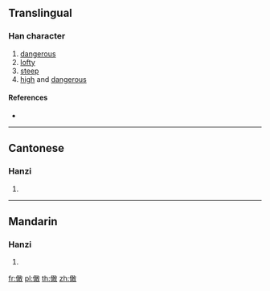 ==Translingual==

===Han character===
{{Han char|rn=9|rad=人|as=12|sn=14|four=|canj=OMJK,ONJK|ids=⿰亻敢}}

# [[dangerous]]
# [[lofty]]
# [[steep]]
# [[high]] and [[dangerous]]

====References====
* {{Han ref|kx=0117.150|hdz=10216.130|uh=3488|ud=13448}}

----

==Cantonese==

===Hanzi===
{{yue-hanzi|jyut=[[hon6]]|y=hon6}}

# {{defn|lang=yue|sort=人12}}

----

==Mandarin==

===Hanzi===
{{cmn-hanzi|pin=[[hàn]] ([[han4]])|wg=han<sup>4</sup>}}

# {{defn|lang=cmn|sort=人12}}

[[fr:㒈]]
[[pl:㒈]]
[[th:㒈]]
[[zh:㒈]]